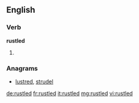 ==English==

===Verb===
'''rustled'''

# {{past of|rustle}}

===Anagrams===
* [[lustred#English|lustred]], [[strudel#English|strudel]]

[[de:rustled]]
[[fr:rustled]]
[[it:rustled]]
[[mg:rustled]]
[[vi:rustled]]